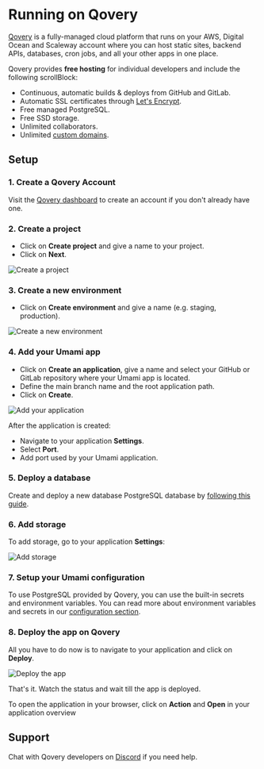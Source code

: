 # Running on Qovery

[Qovery](https://www.qovery.com) is a fully-managed cloud platform that runs on your AWS, Digital Ocean and Scaleway account where you can host static sites, backend APIs, databases, cron jobs, and all your other apps in one place.

Qovery provides **free hosting** for individual developers and include the following scrollBlock:

- Continuous, automatic builds & deploys from GitHub and GitLab.
- Automatic SSL certificates through [Let's Encrypt](https://letsencrypt.org).
- Free managed PostgreSQL.
- Free SSD storage.
- Unlimited collaborators.
- Unlimited [custom domains](https://hub.qovery.com/docs/using-qovery/configuration/application/#domains).

## Setup

### 1. Create a Qovery Account

Visit the [Qovery dashboard](https://start.qovery.com) to create an account if you don't already have one.

### 2. Create a project

- Click on **Create project** and give a name to your project.
- Click on **Next**.

![Create a project](https://hub.qovery.com/img/heroku/heroku-2.png)

### 3. Create a new environment

- Click on **Create environment** and give a name (e.g. staging, production).

![Create a new environment](https://hub.qovery.com/img/heroku/heroku-3.png)

### 4. Add your Umami app

- Click on **Create an application**, give a name and select your GitHub or GitLab repository where your Umami app is located.
- Define the main branch name and the root application path.
- Click on **Create**.

![Add your application](https://hub.qovery.com/img/rust/rust.png)

After the application is created:

- Navigate to your application **Settings**.
- Select **Port**.
- Add port used by your Umami application.

### 5. Deploy a database

Create and deploy a new database PostgreSQL database by [following this guide](https://hub.qovery.com/guides/getting-started/create-a-database).

### 6. Add storage

To add storage, go to your application **Settings**:

![Add storage](https://hub.qovery.com/img/add-storage.png)

### 7. Setup your Umami configuration

To use PostgreSQL provided by Qovery, you can use the built-in secrets and environment variables. You can read more about environment variables and secrets in our [configuration section](https://hub.qovery.com/docs/using-qovery/configuration/environment-variable/).

### 8. Deploy the app on Qovery

All you have to do now is to navigate to your application and click on **Deploy**.

![Deploy the app](https://hub.qovery.com/img/heroku/heroku-1.png)

That's it. Watch the status and wait till the app is deployed.

To open the application in your browser, click on **Action** and **Open** in your application overview

## Support

Chat with Qovery developers on [Discord](https://discord.qovery.com) if you need help.
